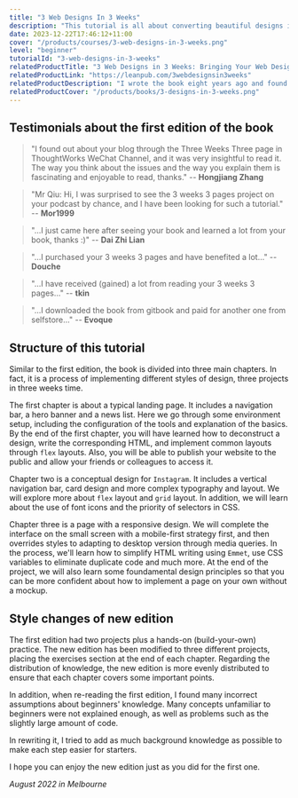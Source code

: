 ```yaml
---
title: "3 Web Designs In 3 Weeks"
description: "This tutorial is all about converting beautiful designs into real-world websites."
date: 2023-12-22T17:46:12+11:00
cover: "/products/courses/3-web-designs-in-3-weeks.png"
level: "beginner"
tutorialId: "3-web-designs-in-3-weeks"
relatedProductTitle: "3 Web Designs in 3 Weeks: Bringing Your Web Design To Life"
relatedProductLink: "https://leanpub.com/3webdesignsin3weeks"
relatedProductDescription: "I wrote the book eight years ago and found some of the content were outdated, and recently I decided to rewrite it with the modern (also the most compatible) techniques. Just like the first edition, it has all the interactive ways of teaching and the real-world-based design reproducing, but with the latest front-end knowledge."
relatedProductCover: "/products/books/3-designs-in-3-weeks.png"
---
```


## Testimonials about the first edition of the book

> "I found out about your blog through the Three Weeks Three page in ThoughtWorks WeChat Channel, and it was very insightful to read it. The way you think about the issues and the way you explain them is fascinating and enjoyable to read, thanks." -- **Hongjiang Zhang**

> "Mr Qiu: Hi, I was surprised to see the 3 weeks 3 pages project on your podcast by chance, and I have been looking for such a tutorial." -- **Mor1999**

> "...I just came here after seeing your book and learned a lot from your book, thanks :)" -- **Dai Zhi Lian**

> "...I purchased your 3 weeks 3 pages and have benefited a lot..." -- **Douche**

> "...I have received (gained) a lot from reading your 3 weeks 3 pages..." -- **tkin**

> "...I downloaded the book from gitbook and paid for another one from selfstore..." -- **Evoque**


## Structure of this tutorial

Similar to the first edition, the book is divided into three main chapters. In fact, it is a process of implementing different styles of design, three projects in three weeks time.

The first chapter is about a typical landing page. It includes a navigation bar, a hero banner and a news list. Here we go through some environment setup, including the configuration of the tools and explanation of the basics. By the end of the first chapter, you will have learned how to deconstruct a design, write the corresponding HTML, and implement common layouts through `flex` layouts. Also, you will be able to publish your website to the public and allow your friends or colleagues to access it.

Chapter two is a conceptual design for `Instagram`. It includes a vertical navigation bar, card design and more complex typography and layout. We will explore more about `flex` layout and `grid` layout. In addition, we will learn about the use of font icons and the priority of selectors in CSS.

Chapter three is a page with a responsive design. We will complete the interface on the small screen with a mobile-first strategy first, and then overrides styles to adapting to desktop version through media queries. In the process, we'll learn how to simplify HTML writing using `Emmet`, use CSS variables to eliminate duplicate code and much more. At the end of the project, we will also learn some foundamental design principles so that you can be more confident about how to implement a page on your own without a mockup.

## Style changes of new edition

The first edition had two projects plus a hands-on (build-your-own) practice. The new edition has been modified to three different projects, placing the exercises section at the end of each chapter. Regarding the distribution of knowledge, the new edition is more evenly distributed to ensure that each chapter covers some important points.

In addition, when re-reading the first edition, I found many incorrect assumptions about beginners' knowledge. Many concepts unfamiliar to beginners were not explained enough, as well as problems such as the slightly large amount of code.

In rewriting it, I tried to add as much background knowledge as possible to make each step easier for starters.

I hope you can enjoy the new edition just as you did for the first one.

*August 2022 in Melbourne*
